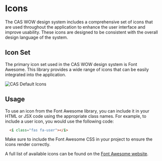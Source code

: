

<Meta title="Icons" />

# Icons

The CAS WOW design system includes a comprehensive set of icons that are used throughout the application to enhance the user interface and improve usability. These icons are designed to be consistent with the overall design language of the system.

## Icon Set

The primary icon set used in the CAS WOW design system is Font Awesome. This library provides a wide range of icons that can be easily integrated into the application.

<div style={{ display: 'flex', gap: '10px' }}>
  <img src={DefaultIcons} alt="CAS Default Icons" style={{ width: '50%'}} />
</div>

## Usage

To use an icon from the Font Awesome library, you can include it in your HTML or JSX code using the appropriate class names. For example, to include a user icon, you would use the following code:

```html
  <i class="fas fa-user"></i>
```

Make sure to include the Font Awesome CSS in your project to ensure the icons render correctly.

A full list of available icons can be found on the [Font Awesome website](https://fontawesome.com/icons).
